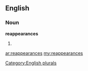 ==English==

===Noun===
'''reappearances'''

# {{plural of|[[reappearance]]}}

[[Category:English plurals]]

[[ar:reappearances]]
[[my:reappearances]]